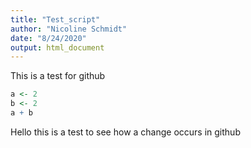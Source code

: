```yaml
---
title: "Test_script"
author: "Nicoline Schmidt"
date: "8/24/2020"
output: html_document
---
```


This is a test for github 
```r
a <- 2
b <- 2
a + b
```

Hello this is a test to see how a change occurs in github 